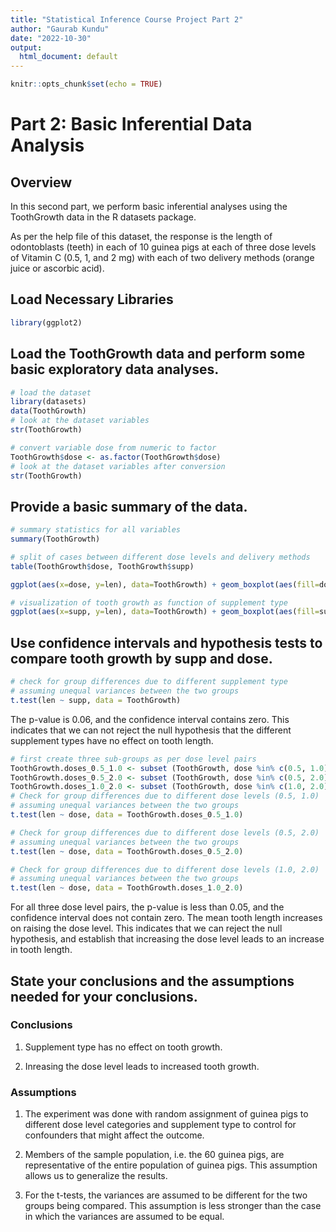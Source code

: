 ```yaml
---
title: "Statistical Inference Course Project Part 2"
author: "Gaurab Kundu"
date: "2022-10-30"
output:
  html_document: default
---
```


```r
knitr::opts_chunk$set(echo = TRUE)
```

# Part 2: Basic Inferential Data Analysis

## Overview

In this second part, we perform basic inferential analyses using the ToothGrowth data in the R datasets package.

As per the help file of this dataset, the response is the length of odontoblasts (teeth) in each of 10 guinea pigs at each of three dose levels of Vitamin C (0.5, 1, and 2 mg) with each of two delivery methods (orange juice or ascorbic acid).

## Load Necessary Libraries

```r
library(ggplot2)
```

## Load the ToothGrowth data and perform some basic exploratory data analyses.

```r
# load the dataset
library(datasets)
data(ToothGrowth)
# look at the dataset variables
str(ToothGrowth)
```

```r
# convert variable dose from numeric to factor
ToothGrowth$dose <- as.factor(ToothGrowth$dose)
# look at the dataset variables after conversion
str(ToothGrowth)
```

## Provide a basic summary of the data.

```r
# summary statistics for all variables
summary(ToothGrowth)
```

```r
# split of cases between different dose levels and delivery methods
table(ToothGrowth$dose, ToothGrowth$supp)
```

```r
ggplot(aes(x=dose, y=len), data=ToothGrowth) + geom_boxplot(aes(fill=dose))
```

```r
# visualization of tooth growth as function of supplement type
ggplot(aes(x=supp, y=len), data=ToothGrowth) + geom_boxplot(aes(fill=supp))
```

## Use confidence intervals and hypothesis tests to compare tooth growth by supp and dose.

```r
# check for group differences due to different supplement type 
# assuming unequal variances between the two groups
t.test(len ~ supp, data = ToothGrowth)
```

The p-value is 0.06, and the confidence interval contains zero. This indicates that we can not reject the null hypothesis that the different supplement types have no effect on tooth length.

```r
# first create three sub-groups as per dose level pairs
ToothGrowth.doses_0.5_1.0 <- subset (ToothGrowth, dose %in% c(0.5, 1.0)) 
ToothGrowth.doses_0.5_2.0 <- subset (ToothGrowth, dose %in% c(0.5, 2.0)) 
ToothGrowth.doses_1.0_2.0 <- subset (ToothGrowth, dose %in% c(1.0, 2.0)) 
# Check for group differences due to different dose levels (0.5, 1.0)
# assuming unequal variances between the two groups
t.test(len ~ dose, data = ToothGrowth.doses_0.5_1.0)
```

```r
# Check for group differences due to different dose levels (0.5, 2.0)
# assuming unequal variances between the two groups
t.test(len ~ dose, data = ToothGrowth.doses_0.5_2.0)
```

```r
# Check for group differences due to different dose levels (1.0, 2.0)
# assuming unequal variances between the two groups
t.test(len ~ dose, data = ToothGrowth.doses_1.0_2.0)
```

For all three dose level pairs, the p-value is less than 0.05, and the confidence interval does not contain zero. The mean tooth length increases on raising the dose level. This indicates that we can reject the null hypothesis, and establish that increasing the dose level leads to an increase in tooth length.

## State your conclusions and the assumptions needed for your conclusions.

### Conclusions

1. Supplement type has no effect on tooth growth.

2. Inreasing the dose level leads to increased tooth growth.

### Assumptions

1. The experiment was done with random assignment of guinea pigs to different dose level categories and supplement type to control for confounders that might affect the outcome.

2. Members of the sample population, i.e. the 60 guinea pigs, are representative of the entire
population of guinea pigs. This assumption allows us to generalize the results.

3. For the t-tests, the variances are assumed to be different for the two groups being compared. This assumption is less stronger than the case in which the variances are assumed to be equal.